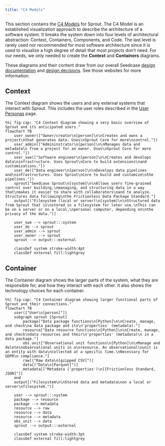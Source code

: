 ```yaml
---
title: "C4 Models"
---
```


This section contains the [C4 Models](https://c4model.com/) for Sprout.
The C4 Model is an established visualization approach to describe the
architecture of a software system. It breaks the system down into four
levels of architectural abstraction: Context, Containers, Components, and Code. The
last level is rarely used nor recommended for most software architecture
since it is used to visualize a high degree of detail that most projects
don't need. For our needs, we only needed to create the **Context** and **Containers** diagrams.

These diagrams and their content draw from our overall Seedcase [design documentation](https://design.seedcase-project.org/)
and [design decisions](https://decisions.seedcase-project.org/). See those websites for more information.

::: panel-tabset
## Context

The Context diagram shows the users and any external
systems that interact with Sprout. This includes the user roles described in the [User Personas](user-personas.qmd) page.

```mermaid
%%| fig-cap: "C4 Context diagram showing a very basic overview of Sprout and its anticipated users."
flowchart TB
    user_owner(["Owner/creator\n[person]\n\nCreates and owns a project\nthat generates data. Uses\nSprout Core for more\ncontrol."])
    user_admin(["Admininstrator\n[person]\n\nManages data and metadata\n from a project for an owner. Uses\nSprout Core for more control."])
    user_swe(["Software engineer\n[person]\n\nCreates and develops data\ninfrastructure. Uses Sprout\nCore to build extensions\nand customizations."])
    user_de(["Data engineer\n[person]\n\nDevelops data pipelines and\ninfrastructures. Uses Sprout\nCore to build and customize\nthe pipelines."])
    sprout["Seedcase Sprout\n[system]\n\nAllows users fine-grained control over building,\nmanaging, and structuring data in a way that\nmakes it easier to share with collaborators\nand to analyze. Structures data following\nthe Frictionless Data Package Standard."]
    output[("Filesystem (local or server)\n[system]\n\nStructured data from Sprout that is\nstored in a filesystem for later use.\nThis can be on a server or on a local,\npersonal computer, depending on\nthe privacy of the data.")]

    user_swe --> sprout:::system
    user_de --> sprout
    user_admin --> sprout
    user_owner --> sprout
    sprout --> output:::external

    classDef system stroke-width:4pt
    classDef external fill:lightgrey
```

## Container

The Container diagram shows the larger parts of the system, what they
are responsible for, and how they interact with each other. It also shows
the technology choices for each container.

```mermaid
%%| fig-cap: "C4 Container diagram showing larger functional parts of Sprout and their connections."
flowchart TB
    user(["User\n[person]"])
    subgraph sprout [Sprout]
        package["Data package functions\n[Python]\n\nCreate, manage, and check\na data package and its\n'properties' (metadata)."]
        resource["Data resource functions\n[Python]\n\nCreate, manage, and check\ndata resources and their\n'properties' (metadata)\n in a data package."]
        obs_unit["Observational unit functions\n[Python]\n\nManage and delete\nobservational units in a\nresource. An observational\nunit is an entity with data\ncollected at a specific time.\nNecessary for GDPR\n compliance."]
        raw[("Raw data\n[gzipped CSV]")]
        data[("Data\n[Parquet]")]
        metadata[["Metadata ('properties')\n[[Frictionless Standard, JSON]"]]
    end
    output[("Filesystem\n\nStored data and metadata\non a local or server\nfilesystem.")]

    user --> sprout:::system
    package --> resource
    package --> metadata
    resource --> raw
    resource --> data
    resource --> metadata
    obs_unit --> data
    sprout --> output:::external

    classDef system stroke-width:3pt
    classDef external fill:lightgrey
```
:::
